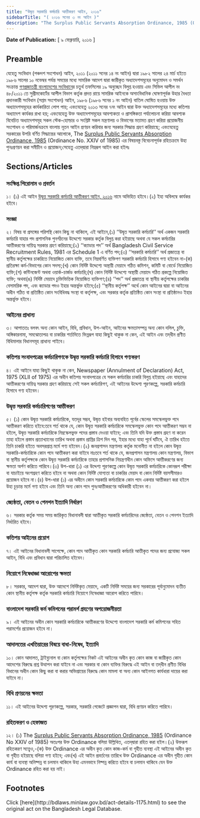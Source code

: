 ```yaml
---
title: "উদ্বৃত্ত সরকারি কর্মচারি আত্তীকরণ আইন, ২০১৬"
sidebarTitle: "( ২০১৬ সনের ৩ নং আইন )"
description: "The Surplus Public Servants Absorption Ordinance, 1985 (OrdinanceNo. XXIV of 1985) রহিতক্রমে উহা পুনঃপ্রণয়নের উদ্দেশ্যে প্রণীত আইন"
---
```


**Date of Publication:** [ ৯ ফেব্রুয়ারি, ২০১৬ ]

## Preamble

যেহেতু সংবিধান (পঞ্চদশ সংশোধন) আইন, ২০১১ (২০১১ সনের ১৪ নং আইন) দ্বারা ১৯৮২ সালের ২৪ মার্চ হইতে ১৯৮৬ সালের ১০ নভেম্বর পর্যন্ত সময়ের মধ্যে সামরিক আদেশ দ্বারা জারীকৃত অধ্যাদেশসমূহের অনুমোদন ও সমর্থন সংক্রান্ত [গণপ্রজাতন্ত্রী বাংলাদেশের সংবিধান](/act-957.html "গণপ্রজাতন্ত্রী বাংলাদেশের সংবিধান")ের চতুর্থ তফসিলের ১৯ অনুচ্ছেদ বিলুপ্ত হওয়ায় এবং সিভিল আপীল নং ৪৮/২০১১ তে সুপ্রীমকোর্টের আপীল বিভাগ কর্তৃক প্রদত্ত রায়ে সামরিক আইনকে অসাংবিধানিক ঘোষণাপূর্বক উহার বৈধতা প্রদানকারী সংবিধান (সপ্তম সংশোধন) আইন, ১৯৮৬ (১৯৮৬ সনের ১ নং আইন) বাতিল ঘোষিত হওয়ায় উক্ত অধ্যাদেশসমূহের কার্যকারিতা লোপ পায়; এবংযেহেতু ২০১৩ সনের ৭নং আইন দ্বারা উক্ত অধ্যাদেশসমূহের মধ্যে কতিপয় অধ্যাদেশ কার্যকর রাখা হয়; এবংযেহেতু উক্ত অধ্যাদেশসমূহের আবশ্যকতা ও প্রাসঙ্গিকতা পর্যালোচনা করিয়া আবশ্যক বিবেচিত অধ্যাদেশসমূহ সকল স্টেক-হোল্ডার ও সংশ্লিষ্ট সকল মন্ত্রণালয় ও বিভাগের মতামত গ্রহণ করিয়া প্রয়োজনীয় সংশোধন ও পরিমার্জনক্রমে বাংলায় নূতন আইন প্রণয়ন করিবার জন্য সরকার সিদ্ধান্ত গ্রহণ করিয়াছে; এবংযেহেতু সরকারের উপরি বর্ণিত সিদ্ধান্তের আলোকে, The [Surplus Public Servants Absorption Ordinance, 1985](/act-684.html "Surplus Public Servants Absorption Ordinance, 1985") (Ordinance No. XXIV of 1985) এর বিষয়বস্তু বিবেচনাপূর্বক রহিতক্রমে উহা পুনঃপ্রণয়ন করা সমীচীন ও প্রয়োজন;সেহেতু এতদ্‌দ্বারা নিম্নরূপ আইন করা হইলঃ

## Sections/Articles

### সংক্ষিপ্ত শিরোনাম ও প্রবর্তন

১। (১) এই আইন [উদ্বৃত্ত সরকারি কর্মচারি আত্তীকরণ আইন, ২০১৬](/act-1175.html "উদ্বৃত্ত সরকারি কর্মচারি আত্তীকরণ আইন, ২০১৬") নামে অভিহিত হইবে।(২) ইহা অবিলম্বে কার্যকর হইবে।

### সংজ্ঞা

২। বিষয় বা প্রসঙ্গের পরিপন্থি কোন কিছু না থাকিলে, এই আইনে,(১) ‘‘উদ্বৃত সরকারি কর্মচারি’’ অর্থ একজন সরকারি কর্মচারি যাহার পদ প্রশাসনিক পুনর্গঠনের উদ্দেশ্যে সরকার কর্তৃক বিলুপ্ত করা হইয়াছে অথবা যে সকল কর্মচারির আত্তীকরণের দায়িত্ব সরকার গ্রহণ করিয়াছে;(২) ‘‘ক্যাডার পদ’’ অর্থ Bangladesh Civil Service Recruitment Rules, 1981 এর Schedule 1 এ বর্ণিত পদ;(৩) ‘‘সরকারি কর্মচারি’’ অর্থ প্রজাতন্ত্র বা স্থানীয় কর্তৃপক্ষের চাকরিতে নিয়োজিত কোন ব্যক্তি, তবে নিম্নবর্ণিত ব্যক্তিগণ সরকারি কর্মচারি হিসাবে গণ্য হইবেন না-(ক) প্রতিরক্ষা কর্ম-বিভাগের কোন সদস্য;(খ) কোন নির্দিষ্ট উদ্দেশ্যে অস্থায়ী মেয়াদে গঠিত কমিশন, কমিটি বা বোর্ডে নিয়োজিত ব্যক্তি;(গ) কন্টিনজেন্ট অথবা ওয়ার্ক-চার্জড কর্মচারি;(ঘ) কোন নির্দিষ্ট উদ্দেশ্যে অস্থায়ী মেয়াদে গঠিত প্রকল্পে নিয়োজিত ব্যক্তি; অথবা(ঙ) নির্দিষ্ট মেয়াদে চুক্তিভিত্তিক নিয়োজিত ব্যক্তিগণ;(৪) ‘‘পদ’’ অর্থ প্রজাতন্ত্র বা স্থানীয় কর্তৃপক্ষের চাকরির বেসামরিক পদ, এবং ক্যাডার পদও ইহার অন্তর্ভুক্ত হইবে;(৫) ‘‘স্থানীয় কর্তৃপক্ষ’’ অর্থে কোন আইনের দ্বারা বা আইনের অধীন গঠিত বা প্রতিষ্ঠিত কোন সংবিধিবদ্ধ সংস্থা বা কর্তৃপক্ষ, এবং সরকার কর্তৃক প্রতিষ্ঠিত কোন সংস্থা বা প্রতিষ্ঠানও ইহার অন্তর্ভুক্ত হইবে।

### আইনের প্রাধান্য

৩। আপাততঃ বলবৎ অন্য কোন আইন, বিধি, প্রবিধান, উপ-আইন, আইনের ক্ষমতাসম্পন্ন অন্য কোন দলিল, চুক্তি, অঙ্গিকারনামা, সমঝোতাপত্র বা চাকরির শর্তাদিতে ভিন্নরূপ যাহা কিছুই থাকুক না কেন, এই আইন এবং তদ্‌ধীন প্রণীত বিধিমালার বিধানসমূহ প্রাধান্য পাইবে।

### কতিপয় সংবাদপত্রের কর্মচারিগণকে উদ্বৃত্ত সরকারি কর্মচারি হিসাবে গণ্যকরণ

৪। এই আইনে যাহা কিছুই থাকুক না কেন, Newspaper (Annulment of Declaration) Act, 1975 (XLII of 1975) এর অধীন কতিপয় সংবাদপত্রের যে সকল কর্মচারির চাকরি বিলুপ্ত হইয়াছে এবং যাহাদের আত্তীকরণের দায়িত্ব সরকার গ্রহণ করিয়াছে সেই সকল কর্মচারিগণ, এই আইনের উদ্দেশ্য পূরণকল্পে, সরকারি কর্মচারি হিসাবে গণ্য হইবেন।

### উদ্বৃত্ত সরকারি কর্মচারিগণের আত্তীকরণ

৫। (১) কোন উদ্বৃত্ত সরকারি কর্মচারিকে, যতদূর সম্ভব, উদ্বৃত্ত হইবার অব্যবহিত পূর্বের স্কেলের সমস্কেলভুক্ত পদে আত্তীকরণ করিতে হইবে:তবে শর্ত থাকে যে, কোন উদ্বৃত্ত সরকারি কর্মচারিকে সমস্কেলভুক্ত কোন পদে আত্তীকরণ সম্ভব না হইলে, উদ্বৃত্ত সরকারি কর্মচারিকে নিম্নস্কেলভুক্ত পদের প্রস্তাব দেওয়া যাইবে; এবং তিনি যদি উক্ত প্রস্তাব গ্রহণ না করেন তাহা হইলে প্রস্তাব প্রত্যাখ্যানের তারিখ অথবা প্রস্তাব প্রাপ্তির ত্রিশ দিন পর, ইহার মধ্যে যাহা পূর্বে ঘটিবে, ঐ তারিখ হইতে তিনি চাকরি হইতে অবসরপ্রাপ্ত মর্মে গণ্য হইবেন।(২) জনপ্রশাসন মন্ত্রণালয় কর্তৃক মনোনীত না হইলে কোন উদ্বৃত্ত সরকারি-কর্মচারিকে কোন পদে আত্তীকরণ করা যাইবে নাঃতবে শর্ত থাকে যে, জনপ্রশাসন মন্ত্রণালয় কোন মন্ত্রণালয়, বিভাগ বা স্থানীয় কর্তৃপক্ষকে কোন উদ্বৃত্ত সরকারি কর্মচারিকে তাহার প্রশাসনিক নিয়ন্ত্রণাধীন কোন অফিসে আত্তীকরণের জন্য ক্ষমতা অর্পণ করিতে পারিবে।(৩) উপ-ধারা (১) এর উদ্দেশ্য পূরণকল্পে কোন উদ্বৃত্ত সরকারি কর্মচারিকে কোনরূপ পরীক্ষা বা যাচাইয়ে অংশগ্রহণ করিতে হইবে না অথবা কোন নির্দিষ্ট যোগ্যতা বা চাকরির মেয়াদ বা কোন নির্দিষ্ট বয়সসীমারও প্রয়োজন হইবে না।(৪) উপ-ধারা (১) এর অধীনে কোন সরকারি কর্মচারিকে কোন পদে একবার আত্তীকরণ করা হইলে উহা চূড়ান্ত মর্মে গণ্য হইবে এবং তিনি অন্য কোন পদে পুনঃআত্তীকরণের অধিকারী হইবেন না।

### জ্যেষ্ঠতা, বেতন ও পেনশন ইত্যাদি নির্ধারণ

৬। সরকার কর্তৃক সময় সময় জারিকৃত বিধানাবলী দ্বারা আত্তীকৃত সরকারি কর্মচারিদের জ্যেষ্ঠতা, বেতন ও পেনশন ইত্যাদি নির্ধারিত হইবে।

### কতিপয় আইনের প্রয়োগ

৭। এই আইনের বিধানাবলী সাপেক্ষে, কোন পদে আত্তীকৃত কোন সরকারি কর্মচারি আত্তীকৃত পদের জন্য প্রযোজ্য সকল আইন, বিধি এবং প্রবিধান দ্বারা পরিচালিত হইবেন।

### নিয়োগে নিষেধাজ্ঞা আরোপের ক্ষমতা

৮। সরকার, আদেশ দ্বারা, উক্ত আদেশে নির্দিষ্টকৃত মেয়াদে, একটি নির্দিষ্ট সময়ের জন্য সরকারের পূর্বানুমোদন ব্যতীত কোন স্থানীয় কর্তৃপক্ষ কর্তৃক সরকারি কর্মচারি নিয়োগে নিষেধাজ্ঞা আরোপ করিতে পারিবে।

### বাংলাদেশ সরকারি কর্ম কমিশনের পরামর্শ গ্রহণের অপয়োজনীয়তা

৯। এই আইনের অধীন কোন সরকারি কর্মচারিকে আত্তীকরণের উদ্দেশ্যে বাংলাদেশ সরকারি কর্ম কমিশনের সহিত পরামর্শের প্রয়োজন হইবে না।

### আদালতের এখতিয়ারের বিষয়ে বাধা-নিষেধ, ইত্যাদি

১০। কোন আদালত, ট্রাইব্যুনাল বা কোন কর্তৃপক্ষের নিকট এই আইনের অধীন কৃত কোন কাজ বা জারীকৃত কোন আদেশের বিরুদ্ধে প্রশ্ন উত্থাপন করা যাইবে না এবং সরকার বা কোন ব্যক্তির বিরুদ্ধে এই আইন বা তদ্‌ধীন প্রণীত বিধির বিধানের অধীন কোন কিছু করা বা করার অভিপ্রায়ের বিরুদ্ধে কোন মামলা বা অন্য কোন আইনগত কার্যধারা দায়ের করা যাইবে না।

### বিধি প্রণয়নের ক্ষমতা

১১। এই আইনের উদ্দেশ্য পূরণকল্পে, সরকার, সরকারি গেজেটে প্রজ্ঞাপন দ্বারা, বিধি প্রণয়ন করিতে পারিবে।

### রহিতকরণ ও হেফাজত

১২। (১) The [Surplus Public Servants Absorption Ordinance, 1985](/act-684.html "Surplus Public Servants Absorption Ordinance, 1985") (Ordinance No XXIV of 1985) অতঃপর উক্ত Ordinance বলিয়া উল্লিখিত, এতদ্‌দ্বারা রহিত করা হইল।(২) উক্তরূপ রহিতকরণ সত্ত্বেও,-(ক) উক্ত Ordinance এর অধীন কৃত কোন কাজ-কর্ম বা গৃহীত ব্যবস্থা এই আইনের অধীন কৃত বা গৃহীত হইয়াছে বলিয়া গণ্য হইবে; এবং(খ) এই আইন প্রবর্তনের তারিখে উক্ত Ordinance এর অধীন গৃহীত কোন কার্য বা ব্যবস্থা অনিষ্পন্ন বা চলমান থাকিলে উহা এমনভাবে নিষ্পন্ন করিতে হইবে বা চলমান থাকিবে যেন উক্ত Ordinance রহিত করা হয় নাই।

## Footnotes

<Note>
  Click [here](http://bdlaws.minlaw.gov.bd/act-details-1175.html) to see the original act on the Bangladesh Legal Database.
</Note>
